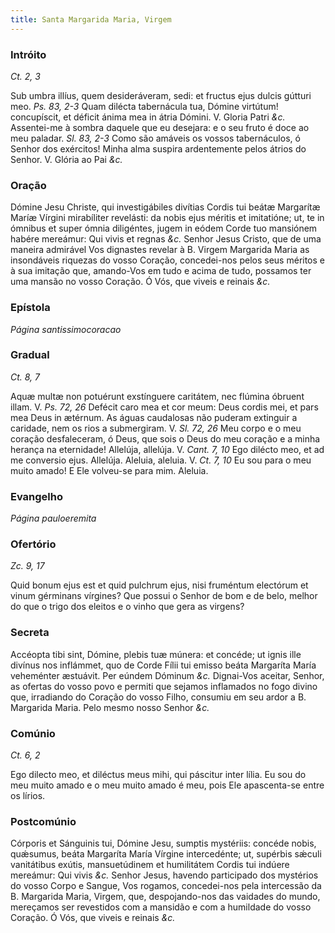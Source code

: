 ```yaml
---
title: Santa Margarida Maria, Virgem
---
```


### Intróito

_Ct. 2, 3_

<div class="grid grid-cols-2 gap-5">
  <span class="text-justify">
    Sub umbra illíus, quem desideráveram, sedi: et fructus ejus dulcis gútturi
    meo. <em>Ps. 83, 2-3</em> Quam dilécta tabernácula tua, Dómine virtútum!
    concupíscit, et déficit ánima mea in átria Dómini. V. Gloria Patri
    <em>&c.</em>
  </span>
  <span class="text-justify">
    Assentei-me à sombra daquele que eu desejara: e o seu fruto é doce ao meu
    paladar. <em>Sl. 83, 2-3</em> Como são amáveis os vossos tabernáculos, ó
    Senhor dos exércitos! Minha alma suspira ardentemente pelos átrios do
    Senhor. V. Glória ao Pai <em>&c.</em>
  </span>
</div>

### Oração

<div class="grid grid-cols-2 gap-5">
  <span class="text-justify">
    Dómine Jesu Christe, qui investigábiles divítias Cordis tui beátæ Margarítæ
    Maríæ Vírgini mirabíliter revelásti: da nobis ejus méritis et imitatióne;
    ut, te in ómnibus et super ómnia diligéntes, jugem in eódem Corde tuo
    mansiónem habére mereámur: Qui vivis et regnas <em>&c.</em>
  </span>
  <span class="text-justify">
    Senhor Jesus Cristo, que de uma maneira admirável Vos dignastes revelar à B.
    Virgem Margarida Maria as insondáveis riquezas do vosso Coração,
    concedei-nos pelos seus méritos e à sua imitação que, amando-Vos em tudo e
    acima de tudo, possamos ter uma mansão no vosso Coração. Ó Vós, que viveis e
    reinais <em>&c.</em>
  </span>
</div>

### Epístola

_Página santissimocoracao_

### Gradual

_Ct. 8, 7_

<div class="grid grid-cols-2 gap-5">
  <span class="text-justify">
    Aquæ multæ non potuérunt exstínguere caritátem, nec flúmina óbruent illam.
    V. <em>Ps. 72, 26</em> Defécit caro mea et cor meum: Deus cordis mei, et
    pars mea Deus in ætérnum.
  </span>
  <span class="text-justify">
    As águas caudalosas não puderam extinguir a caridade, nem os rios a
    submergiram. V. <em>Sl. 72, 26</em> Meu corpo e o meu coração desfaleceram,
    ó Deus, que sois o Deus do meu coração e a minha herança na eternidade!
  </span>
  <span class="text-justify">
    Allelúja, allelúja. V. <em>Cant. 7, 10</em> Ego dilécto meo, et ad me
    conversio ejus. Allelúja.
  </span>
  <span class="text-justify">
    Aleluia, aleluia. V. <em>Ct. 7, 10</em> Eu sou para o meu muito amado! E Ele
    volveu-se para mim. Aleluia.
  </span>
</div>

### Evangelho

_Página pauloeremita_

### Ofertório

_Zc. 9, 17_

<div class="grid grid-cols-2 gap-5">
  <span class="text-justify">
    Quid bonum ejus est et quid pulchrum ejus, nisi fruméntum electórum et vinum
    gérminans vírgines?
  </span>
  <span class="text-justify">
    Que possui o Senhor de bom e de belo, melhor do que o trigo dos eleitos e o
    vinho que gera as virgens?
  </span>
</div>

### Secreta

<div class="grid grid-cols-2 gap-5">
  <span class="text-justify">
    Accéopta tibi sint, Dómine, plebis tuæ múnera: et concéde; ut ignis ille
    divínus nos inflámmet, quo de Corde Fílii tui emisso beáta Margaríta María
    veheménter æstuávit. Per eúndem Dóminum <em>&c.</em>
  </span>
  <span class="text-justify">
    Dignai-Vos aceitar, Senhor, as ofertas do vosso povo e permiti que sejamos
    inflamados no fogo divino que, irradiando do Coração do vosso Filho,
    consumiu em seu ardor a B. Margarida Maria. Pelo mesmo nosso Senhor
    <em>&c.</em>
  </span>
</div>

### Comúnio

_Ct. 6, 2_

<div class="grid grid-cols-2 gap-5">
  <span class="text-justify">
    Ego dilecto meo, et diléctus meus mihi, qui páscitur inter lília.
  </span>
  <span class="text-justify">
    Eu sou do meu muito amado e o meu muito amado é meu, pois Ele apascenta-se
    entre os lírios.
  </span>
</div>

### Postcomúnio

<div class="grid grid-cols-2 gap-5">
  <span class="text-justify">
    Córporis et Sánguinis tui, Dómine Jesu, sumptis mystériis: concéde nobis,
    quǽsumus, beáta Margaríta María Vírgine intercedénte; ut, supérbis sǽculi
    vanitátibus exútis, mansuetúdinem et humilitátem Cordis tui indúere
    mereámur: Qui vivis <em>&c.</em>
  </span>
  <span class="text-justify">
    Senhor Jesus, havendo participado dos mystérios do vosso Corpo e Sangue, Vos
    rogamos, concedei-nos pela intercessão da B. Margarida Maria, Virgem, que,
    despojando-nos das vaidades do mundo, mereçamos ser revestidos com a
    mansidão e com a humildade do vosso Coração. Ó Vós, que viveis e reinais
    <em>&c.</em>
  </span>
</div>

